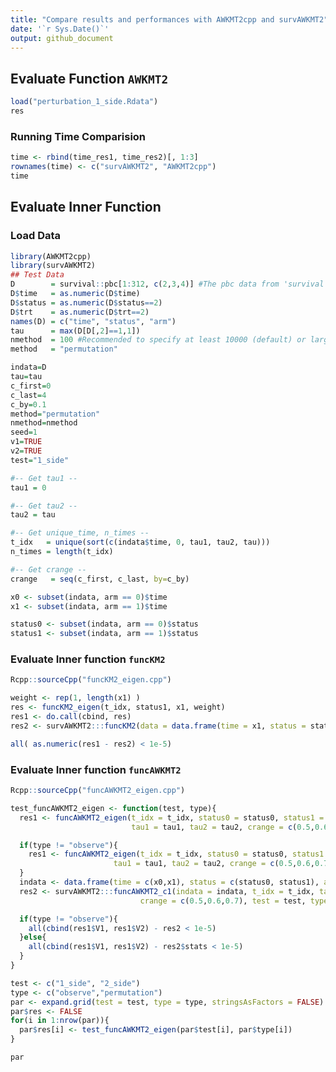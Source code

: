 ---
title: "Compare results and performances with AWKMT2cpp and survAWKMT2"
date: '`r Sys.Date()`'
output: github_document
---

## Evaluate Function `AWKMT2`
```{r}
load("perturbation_1_side.Rdata")
res
```

### Running Time Comparision
```{r}
time <- rbind(time_res1, time_res2)[, 1:3]
rownames(time) <- c("survAWKMT2", "AWKMT2cpp")
time
```

## Evaluate Inner Function 

### Load Data
```{r}
library(AWKMT2cpp)
library(survAWKMT2)
## Test Data
D        = survival::pbc[1:312, c(2,3,4)] #The pbc data from 'survival' package
D$time   = as.numeric(D$time)
D$status = as.numeric(D$status==2)
D$trt    = as.numeric(D$trt==2)
names(D) = c("time", "status", "arm")
tau      = max(D[D[,2]==1,1])
nmethod  = 100 #Recommended to specify at least 10000 (default) or larger.
method   = "permutation"

indata=D
tau=tau
c_first=0
c_last=4
c_by=0.1
method="permutation"
nmethod=nmethod
seed=1
v1=TRUE
v2=TRUE
test="1_side"

#-- Get tau1 --
tau1 = 0

#-- Get tau2 --
tau2 = tau

#-- Get unique_time, n_times --
t_idx   = unique(sort(c(indata$time, 0, tau1, tau2, tau)))
n_times = length(t_idx)

#-- Get crange --
crange   = seq(c_first, c_last, by=c_by)

x0 <- subset(indata, arm == 0)$time
x1 <- subset(indata, arm == 1)$time

status0 <- subset(indata, arm == 0)$status
status1 <- subset(indata, arm == 1)$status
```


### Evaluate Inner function `funcKM2`
```{r}


Rcpp::sourceCpp("funcKM2_eigen.cpp")

weight <- rep(1, length(x1) )
res <- funcKM2_eigen(t_idx, status1, x1, weight)
res1 <- do.call(cbind, res)
res2 <- survAWKMT2:::funcKM2(data = data.frame(time = x1, status = status1, arm = 1), t_idx, status1, x1, weight = NULL)

all( as.numeric(res1 - res2) < 1e-5)
```

### Evaluate Inner function `funcAWKMT2`

```{r}
Rcpp::sourceCpp("funcAWKMT2_eigen.cpp")

test_funcAWKMT2_eigen <- function(test, type){
  res1 <- funcAWKMT2_eigen(t_idx = t_idx, status0 = status0, status1 = status1, x0 = x0, x1 = x1,
                           tau1 = tau1, tau2 = tau2, crange = c(0.5,0.6,0.7), test = test, type = "observe", obs_survdiff = x1 )

  if(type != "observe"){
    res1 <- funcAWKMT2_eigen(t_idx = t_idx, status0 = status0, status1 = status1, x0 = x0, x1 = x1,
                       tau1 = tau1, tau2 = tau2, crange = c(0.5,0.6,0.7), test = test, type = type, obs_survdiff = res1$survdiff )
  }
  indata <- data.frame(time = c(x0,x1), status = c(status0, status1), arm = c(rep(0, length(status0)), rep(1, length(status1))) )
  res2 <- survAWKMT2:::funcAWKMT2_c1(indata = indata, t_idx = t_idx, tau1 = tau1, tau2 = tau2,
                             crange = c(0.5,0.6,0.7), test = test, type = type)

  if(type != "observe"){
    all(cbind(res1$V1, res1$V2) - res2 < 1e-5)
  }else{
    all(cbind(res1$V1, res1$V2) - res2$stats < 1e-5)
  }
}

test <- c("1_side", "2_side")
type <- c("observe","permutation")
par <- expand.grid(test = test, type = type, stringsAsFactors = FALSE)
par$res <- FALSE
for(i in 1:nrow(par)){
  par$res[i] <- test_funcAWKMT2_eigen(par$test[i], par$type[i])
}

par
```


